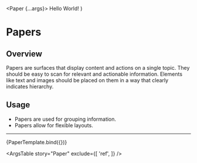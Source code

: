 
<Meta title="Components/Paper" component={Paper} />

  <Paper {...args}>
    Hello World!
  </Paper>
)

# Papers

## Overview
Papers are surfaces that display content and actions on a single topic.
They should be easy to scan for relevant and actionable information. Elements like text and images should be placed on them in a way that clearly indicates hierarchy.

## Usage
- Papers are used for grouping information.
- Papers allow for flexible layouts.

<hr />

<Canvas>
    <Story
      name="Paper"
      args={{
        error: undefined
      }}
      argTypes={{
          variant: {
            description: 'The variant to use when rendering thepaper.',
            options: ['elevation', 'outlined', undefined],
            control: {
              type: 'radio',
            },
          }
      }}
    >
      {PaperTemplate.bind({})}
    </Story>
</Canvas>

<ArgsTable
    story="Paper"
    exclude={[
        'ref',
    ]}
/>
